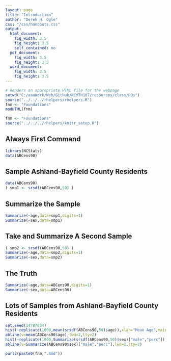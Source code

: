 ```yaml
---
layout: page
title: "Introduction"
author: "Derek H. Ogle"
css: "/css/handouts.css"
output:
  html_document:
    fig_width: 3.5
    fig_height: 3.5
    self_contained: no
  pdf_document: 
    fig_width: 3.5
    fig_height: 3.5
  word_document:
    fig_width: 3.5
    fig_height: 3.5
---
```

```r
# Renders an appropriate HTML file for the webpage
setwd("C:/aaaWork/Web/GitHub/NCMTH107/resources/class/HOs")
source("../../../rhelpers/rhelpers.R")
fnm <- "Foundations"
modHTML(fnm)
```

```r
fnm <- "Foundations"
source("../../../rhelpers/knitr_setup.R")
```

## Always First Command
```r
library(NCStats)
data(ABCens90)
```

## Sample Ashland-Bayfield County Residents
```r
data(ABCens90)
( smp1 <- srsdf(ABCens90,50) )
```

## Summarize the Sample
```r
Summarize(~age,data=smp1,digits=1)
Summarize(~sex,data=smp1)
```


## Take and Summarize A Second Sample
```r
( smp2 <- srsdf(ABCens90,50) )
Summarize(~age,data=smp2,digits=1)
Summarize(~sex,data=smp2)
```

## The Truth
```r
Summarize(~age,data=ABCens90,digits=1)
Summarize(~sex,data=ABCens90)
```

## Lots of Samples from Ashland-Bayfield County Residents
```r
set.seed(14787834)
hist(~replicate(1000,mean(srsdf(ABCens90,50)$age)),xlab="Mean Age",main="",col="gray90",breaks=15)
abline(v=mean(ABCens90$age),lwd=2,lty=2)
hist(~replicate(1000,Summarize(srsdf(ABCens90,50)$sex)["male","perc"]),xlab="Percent Male",main="",col="gray90",breaks=15)
abline(v=Summarize(ABCens90$sex)["male","perc"],lwd=2,lty=2)
```

```r
purl2(paste0(fnm,".Rmd"))
```
